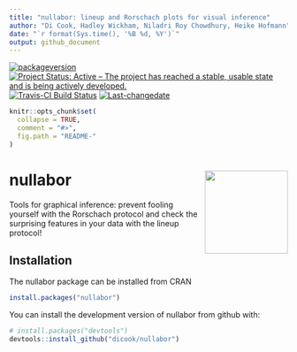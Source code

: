 ```yaml
---
title: "nullabor: lineup and Rorschach plots for visual inference"
author: "Di Cook, Hadley Wickham, Niladri Roy Chowdhury, Heike Hofmann"
date: "`r format(Sys.time(), '%B %d, %Y')`"
output: github_document
---
```



[![packageversion](https://img.shields.io/badge/Package%20version-0.0.1-orange.svg?style=flat-square)](commits/master)
[![Project Status: Active – The project has reached a stable, usable state and is being actively developed.](http://www.repostatus.org/badges/latest/active.svg)](http://www.repostatus.org/#active)
[![Travis-CI Build Status](https://travis-ci.org/dicook/nullabor.svg?branch=master)](https://travis-ci.org/dicook/nullabor)
[![Last-changedate](https://img.shields.io/badge/last%20change-`r gsub('-', '--', Sys.Date())`-yellowgreen.svg)](/commits/master)

<!-- README.md is generated from README.Rmd. Please edit that file -->

```r
knitr::opts_chunk$set(
  collapse = TRUE,
  comment = "#>",
  fig.path = "README-"
)
```

# nullabor <img src="man/figures/nullabor_hex.png" align="right" width="150" />

Tools for graphical inference: prevent fooling yourself with the Rorschach
protocol and check the surprising features in your data with the lineup
protocol!

## Installation

The nullabor package can be installed from CRAN

```r
install.packages("nullabor")
```

You can install the development version of nullabor from github with:

```r
# install.packages("devtools")
devtools::install_github("dicook/nullabor")
```


<!-- 
# Reverse dependencies!

Do you want to install from sources the packages which need compilation? (Yes/no/cancel) no
── CHECK ───────────────────────────────────────────────────────────────────────────────── 2 packages ──
✓ agridat 1.16                           ── E: 0     | W: 0     | N: 0                                  
✓ metaviz 0.3.0                          ── E: 0     | W: 0     | N: 0                                  
-->

